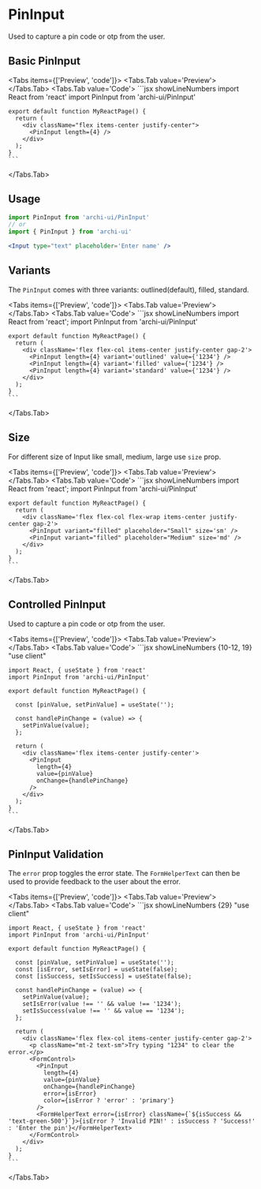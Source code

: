 
# PinInput

Used to capture a pin code or otp from the user.
## Basic PinInput

<Tabs items={['Preview', 'code']}>
  <Tabs.Tab value='Preview'>
    <PinInputField />
  </Tabs.Tab>
  <Tabs.Tab value='Code'>
    ```jsx showLineNumbers
    import React from 'react'
    import PinInput from 'archi-ui/PinInput'

    export default function MyReactPage() {
      return (
        <div className="flex items-center justify-center">
          <PinInput length={4} />
        </div>
      );
    }
    ```
  </Tabs.Tab>
</Tabs>

## Usage
```jsx
import PinInput from 'archi-ui/PinInput'
// or
import { PinInput } from 'archi-ui'
```
```jsx
<Input type="text" placeholder='Enter name' />
```

## Variants
The `PinInput` comes with three variants: outlined(default), filled, standard.

<Tabs items={['Preview', 'code']}>
  <Tabs.Tab value='Preview'>
    <PinInputVariant />
  </Tabs.Tab>
  <Tabs.Tab value='Code'>
    ```jsx showLineNumbers
    import React from 'react';
    import PinInput from 'archi-ui/PinInput'

    export default function MyReactPage() {
      return (
        <div className='flex flex-col items-center justify-center gap-2'>
          <PinInput length={4} variant='outlined' value={'1234'} />
          <PinInput length={4} variant='filled' value={'1234'} />
          <PinInput length={4} variant='standard' value={'1234'} />
        </div>
      );
    }
    ```
  </Tabs.Tab>
</Tabs>

## Size
For different size of Input like small, medium, large use `size` prop.

<Tabs items={['Preview', 'code']}>
  <Tabs.Tab value='Preview'>
    <PinInputSize />
  </Tabs.Tab>
  <Tabs.Tab value='Code'>
    ```jsx showLineNumbers
    import React from 'react';
    import PinInput from 'archi-ui/PinInput'

    export default function MyReactPage() {
      return (
        <div className='flex flex-col flex-wrap items-center justify-center gap-2'>
          <PinInput variant="filled" placeholder="Small" size='sm' />
          <PinInput variant="filled" placeholder="Medium" size='md' />
        </div>
      );
    }
    ```
  </Tabs.Tab>
</Tabs>

## Controlled PinInput
Used to capture a pin code or otp from the user.

<Tabs items={['Preview', 'code']}>
  <Tabs.Tab value='Preview'>
    <PinInputControlled />
  </Tabs.Tab>
  <Tabs.Tab value='Code'>
    ```jsx showLineNumbers {10-12, 19}
    "use client"

    import React, { useState } from 'react'
    import PinInput from 'archi-ui/PinInput'

    export default function MyReactPage() {

      const [pinValue, setPinValue] = useState('');

      const handlePinChange = (value) => {
        setPinValue(value);
      };

      return (
        <div className='flex items-center justify-center'>
          <PinInput
            length={4}
            value={pinValue}
            onChange={handlePinChange}
          />
        </div>
      );
    }
    ```
  </Tabs.Tab>
</Tabs>

## PinInput Validation
The `error` prop toggles the error state. The `FormHelperText` can then be used to provide feedback to the user about the error.

<Tabs items={['Preview', 'code']}>
  <Tabs.Tab value='Preview'>
    <PinInputValidation />
  </Tabs.Tab>
  <Tabs.Tab value='Code'>
    ```jsx showLineNumbers {29}
    "use client"

    import React, { useState } from 'react'
    import PinInput from 'archi-ui/PinInput'

    export default function MyReactPage() {

      const [pinValue, setPinValue] = useState('');
      const [isError, setIsError] = useState(false);
      const [isSuccess, setIsSuccess] = useState(false);

      const handlePinChange = (value) => {
        setPinValue(value);
        setIsError(value !== '' && value !== '1234');
        setIsSuccess(value !== '' && value == '1234');
      };

      return (
        <div className='flex flex-col items-center justify-center gap-2'>
          <p className="mt-2 text-sm">Try typing "1234" to clear the error.</p>
          <FormControl>
            <PinInput
              length={4}
              value={pinValue}
              onChange={handlePinChange}
              error={isError}
              color={isError ? 'error' : 'primary'}
            />
            <FormHelperText error={isError} className={`${isSuccess && 'text-green-500'}`}>{isError ? 'Invalid PIN!' : isSuccess ? 'Success!' : 'Enter the pin'}</FormHelperText>
          </FormControl>
        </div>
      );
    }
    ```
  </Tabs.Tab>
</Tabs>

